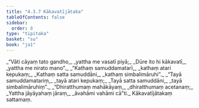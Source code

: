```yaml
---
title: "4.3.7 Kākavatījātaka"
tableOfContents: false
sidebar:
  order: 8
type: "tipitaka"
basket: "su"
book: "ja1"
---
```



<DynamicBreadcrumb />

<Division number="105" book="ja1">

<Paragraph number="1017" type="verses" book="ja1">
_“Vāti cāyaṃ tato gandho,_  
_yattha me vasatī piyā;_  
_Dūre ito hi kākavatī,_  
_yattha me nirato mano”._  

</Paragraph>

</Division>
<Division number="106" book="ja1">

<Paragraph number="1018" type="verses" book="ja1">
_“Kathaṃ samuddamatarī,_  
_kathaṃ atari kepukaṃ;_  
_Kathaṃ satta samuddāni,_  
_kathaṃ simbalimāruhi”._  

</Paragraph>

</Division>
<Division number="107" book="ja1">

<Paragraph number="1019" type="verses" book="ja1">
_“Tayā samuddamatariṃ,_  
_tayā atari kepukaṃ;_  
_Tayā satta samuddāni,_  
_tayā simbalimāruhiṃ”._  

</Paragraph>

</Division>
<Division number="108" book="ja1">

<Paragraph number="1020" type="verses" book="ja1">
_“Dhiratthumaṃ mahākāyaṃ,_  
_dhiratthumaṃ acetanaṃ;_  
_Yattha jāyāyahaṃ jāraṃ,_  
_āvahāmi vahāmi cā”ti._  


</Paragraph>
</Division>

<Paragraph number="1021" type="center" book="ja1">
Kākavatījātakaṃ sattamaṃ.
</Paragraph>
